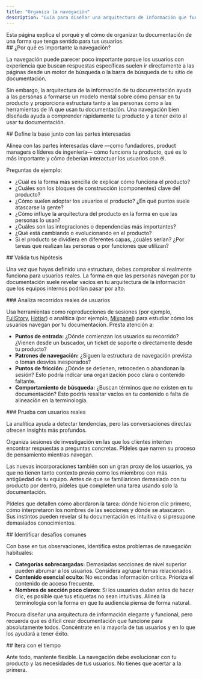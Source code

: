 ```yaml
---
title: "Organiza la navegación"
description: "Guía para diseñar una arquitectura de información que funcione para tus usuarios"
---
```


<Tip>
Esta página explica el porqué y el cómo de organizar tu documentación de una forma que tenga sentido para tus usuarios.
</Tip>

<div id="why-is-navigation-important">
  ## ¿Por qué es importante la navegación?
</div>

La navegación puede parecer poco importante porque los usuarios con experiencia que buscan respuestas específicas suelen ir directamente a las páginas desde un motor de búsqueda o la barra de búsqueda de tu sitio de documentación.

Sin embargo, la arquitectura de la información de tu documentación ayuda a las personas a formarse un modelo mental sobre cómo pensar en tu producto y proporciona estructura tanto a las personas como a las herramientas de IA que usan tu documentación. Una navegación bien diseñada ayuda a comprender rápidamente tu producto y a tener éxito al usar tu documentación.

<div id="map-the-foundation-with-stakeholders">
  ## Define la base junto con las partes interesadas
</div>

Alinea con las partes interesadas clave —como fundadores, product managers o líderes de ingeniería— cómo funciona tu producto, qué es lo más importante y cómo deberían interactuar los usuarios con él.

Preguntas de ejemplo:

- ¿Cuál es la forma más sencilla de explicar cómo funciona el producto?
- ¿Cuáles son los bloques de construcción (componentes) clave del producto?
- ¿Cómo suelen adoptar los usuarios el producto? ¿En qué puntos suele atascarse la gente?
- ¿Cómo influye la arquitectura del producto en la forma en que las personas lo usan?
- ¿Cuáles son las integraciones o dependencias más importantes?
- ¿Qué está cambiando o evolucionando en el producto?
- Si el producto se dividiera en diferentes capas, ¿cuáles serían? ¿Por tareas que realizan las personas o por funciones que utilizan?

<div id="validate-your-assumptions">
  ## Valida tus hipótesis
</div>

Una vez que hayas definido una estructura, debes comprobar si realmente funciona para usuarios reales. La forma en que las personas navegan por tu documentación suele revelar vacíos en tu arquitectura de la información que los equipos internos podrían pasar por alto.

<div id="track-real-user-journeys">
  ### Analiza recorridos reales de usuarios
</div>

Usa herramientas como reproducciones de sesiones (por ejemplo, [FullStory](https://www.fullstory.com), [Hotjar](https://www.hotjar.com)) o analítica (por ejemplo, [Mixpanel](https://mixpanel.com)) para estudiar cómo los usuarios navegan por tu documentación. Presta atención a:

- **Puntos de entrada:** ¿Dónde comienzan los usuarios su recorrido? ¿Vienen desde un buscador, un ticket de soporte o directamente desde tu producto?
- **Patrones de navegación:** ¿Siguen la estructura de navegación prevista o toman desvíos inesperados?
- **Puntos de fricción:** ¿Dónde se detienen, retroceden o abandonan la sesión? Esto podría indicar una organización poco clara o contenido faltante.
- **Comportamiento de búsqueda:** ¿Buscan términos que no existen en tu documentación? Esto podría resaltar vacíos en tu contenido o falta de alineación en la terminología.

<div id="test-with-real-users">
  ### Prueba con usuarios reales
</div>

La analítica ayuda a detectar tendencias, pero las conversaciones directas ofrecen insights más profundos. 

Organiza sesiones de investigación en las que los clientes intenten encontrar respuestas a preguntas concretas. Pídeles que narren su proceso de pensamiento mientras navegan.

Las nuevas incorporaciones también son un gran proxy de los usuarios, ya que no tienen tanto contexto previo como los miembros con más antigüedad de tu equipo. Antes de que se familiaricen demasiado con tu producto por dentro, pídeles que completen una tarea usando solo la documentación.

Pídeles que detallen cómo abordaron la tarea: dónde hicieron clic primero, cómo interpretaron los nombres de las secciones y dónde se atascaron. Sus instintos pueden revelar si tu documentación es intuitiva o si presupone demasiados conocimientos.

<div id="identify-common-challenges">
  ## Identificar desafíos comunes
</div>

Con base en tus observaciones, identifica estos problemas de navegación habituales:

- **Categorías sobrecargadas:** Demasiadas secciones de nivel superior pueden abrumar a los usuarios. Considera agrupar temas relacionados.
- **Contenido esencial oculto:** No escondas información crítica. Prioriza el contenido de acceso frecuente.
- **Nombres de sección poco claros:** Si los usuarios dudan antes de hacer clic, es posible que tus etiquetas no sean intuitivas. Alinea la terminología con la forma en que tu audiencia piensa de forma natural.

Procura diseñar una arquitectura de información elegante y funcional, pero recuerda que es difícil crear documentación que funcione para absolutamente todos. Concéntrate en la mayoría de tus usuarios y en lo que los ayudará a tener éxito.

<div id="iterate-over-time">
  ## Itera con el tiempo
</div>

Ante todo, mantente flexible. La navegación debe evolucionar con tu producto y las necesidades de tus usuarios. No tienes que acertar a la primera.